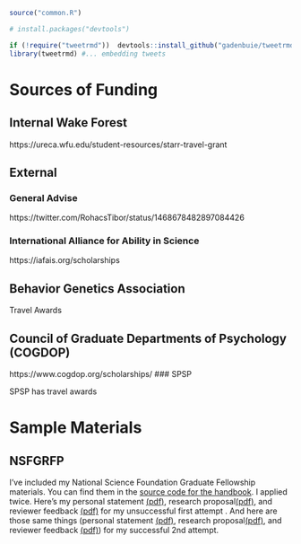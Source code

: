 ```r
source("common.R")

# install.packages("devtools")

if (!require("tweetrmd"))  devtools::install_github("gadenbuie/tweetrmd")
library(tweetrmd) #... embedding tweets

```

# Sources of Funding


## Internal Wake Forest

https://ureca.wfu.edu/student-resources/starr-travel-grant



## External

### General Advise

https://twitter.com/RohacsTibor/status/1468678482897084426


### International Alliance for Ability in Science

https://iafais.org/scholarships

## Behavior Genetics Association

Travel Awards

## Council of Graduate Departments of Psychology (COGDOP) 

https://www.cogdop.org/scholarships/
<!--
### SMEP
 https://smep.org/resources/underrepresented-fellowships Support for Students from Underrepresented Groups to Attend Methodological Workshop
-->
### SPSP

SPSP has travel awards

# Sample Materials

## NSFGRFP

I've included my National Science Foundation Graduate Fellowship materials. You can find them in the [source code for the handbook](https://github.com/R-Computing-Lab/handbook/tree/main/admin/masonmaterials/nsfgrfp). I applied twice. Here's my personal statement [(pdf)](https://github.com/R-Computing-Lab/handbook/blob/main/admin/masonmaterials/nsfgrfp/unsuccessful/MG_NOWIN_personal_submitted.pdf), research proposal[(pdf)](https://github.com/R-Computing-Lab/handbook/blob/main/admin/masonmaterials/nsfgrfp/unsuccessful/MG_NOWIN_research.pdf), and reviewer feedback [(pdf)](https://github.com/R-Computing-Lab/handbook/blob/main/admin/masonmaterials/nsfgrfp/unsuccessful/MG_NOTWIN_ViewApplReview.pdf) for my unsuccessful first attempt . And here are those same things (personal statement [(pdf)](https://github.com/R-Computing-Lab/handbook/blob/main/admin/masonmaterials/nsfgrfp/successful/mg.personal_2014.pdf), research proposal[(pdf)](https://github.com/R-Computing-Lab/handbook/blob/main/admin/masonmaterials/nsfgrfp/successful/mg.research.pdf), and reviewer feedback [(pdf)](https://github.com/R-Computing-Lab/handbook/blob/main/admin/masonmaterials/nsfgrfp/successful/mg.ViewApplReview.pdf)) for my successful 2nd attempt. 
